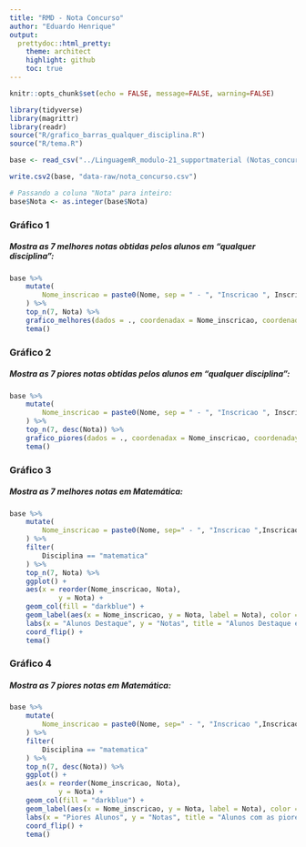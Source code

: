 ---
title: "RMD - Nota Concurso"
author: "Eduardo Henrique"
output:
  prettydoc::html_pretty:
    theme: architect
    highlight: github
    toc: true
---

```{r setup, include=FALSE}
knitr::opts_chunk$set(echo = FALSE, message=FALSE, warning=FALSE)
```


```{r pacotes}

library(tidyverse)
library(magrittr)
library(readr)
source("R/grafico_barras_qualquer_disciplina.R")
source("R/tema.R")

```


```{r base}

base <- read_csv("../LinguagemR_modulo-21_supportmaterial (Notas_concurso).csv")

write.csv2(base, "data-raw/nota_concurso.csv")

```


```{r inteiro}

# Passando a coluna "Nota" para inteiro:
base$Nota <- as.integer(base$Nota)

```

### Gráfico 1
##### Mostra as 7 melhores notas obtidas pelos alunos em "qualquer disciplina":
```{r grafico1}

base %>%
	mutate(
		Nome_inscricao = paste0(Nome, sep = " - ", "Inscricao ", Inscricao, sep = " - ", Disciplina)
	) %>%
	top_n(7, Nota) %>%
	grafico_melhores(dados = ., coordenadax = Nome_inscricao, coordenaday = Nota) +
	tema()

```

### Gráfico 2
##### Mostra as 7 piores notas obtidas pelos alunos em "qualquer disciplina":
```{r grafico2}

base %>%
	mutate(
		Nome_inscricao = paste0(Nome, sep = " - ", "Inscricao ", Inscricao, sep = " - ", Disciplina)
	) %>%
	top_n(7, desc(Nota)) %>%
	grafico_piores(dados = ., coordenadax = Nome_inscricao, coordenaday = Nota) +
	tema()

```

### Gráfico 3
##### Mostra as 7 melhores notas em Matemática:
```{r grafico3}

base %>%
	mutate(
		Nome_inscricao = paste0(Nome, sep=" - ", "Inscricao ",Inscricao, sep=" - ", Disciplina)
	) %>%
	filter(
		Disciplina == "matematica"
	) %>%
	top_n(7, Nota) %>%
	ggplot() +
	aes(x = reorder(Nome_inscricao, Nota),
			y = Nota) +
	geom_col(fill = "darkblue") +
	geom_label(aes(x = Nome_inscricao, y = Nota, label = Nota), color = "white", fill = "darkblue") +
	labs(x = "Alunos Destaque", y = "Notas", title = "Alunos Destaque em Matemática") +
	coord_flip() +
	tema()

```

### Gráfico 4
##### Mostra as 7 piores notas em Matemática:
```{r grafico4}

base %>%
	mutate(
		Nome_inscricao = paste0(Nome, sep=" - ", "Inscricao ",Inscricao, sep=" - ", Disciplina)
	) %>%
	filter(
		Disciplina == "matematica"
	) %>%
	top_n(7, desc(Nota)) %>%
	ggplot() +
	aes(x = reorder(Nome_inscricao, Nota),
			y = Nota) +
	geom_col(fill = "darkblue") +
	geom_label(aes(x = Nome_inscricao, y = Nota, label = Nota), color = "white", fill = "darkblue") +
	labs(x = "Piores Alunos", y = "Notas", title = "Alunos com as piores Notas em Matemática") +
	coord_flip() +
	tema()

```

